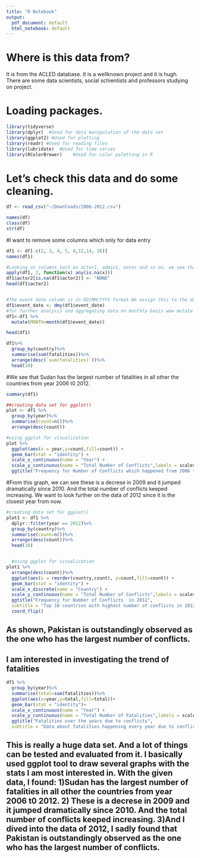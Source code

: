 ```yaml
---
title: "R Notebook"
output:
  pdf_document: default
  html_notebook: default
---
```




# Where is this data from?
It is from the ACLED database. It is a wellknown project and it is hugh. 
There are some data scientists, social schientists and professors studying on project.


# Loading packages. 

```r
library(tidyverse)
library(dplyr)  #Used for data manipulation of the data set
library(ggplot2) #Used for plotting
library(readr) #Used for reading files
library(lubridate)  #Used for time series
library(RColorBrewer)    #Used for color paletting in R
```


# Let's check this data and do some cleaning.

```r
df <- read_csv("~/Downloads/2006-2012.csv")

names(df)
class(df)
str(df)
```

#I want to remove some columns which only for data entry

```r
df1 <- df[-c(2, 3, 4, 5, 8,12,14, 26)]
names(df1)

#Looking at columns such as actor1, admin1, notes and so on, we see that they have some missing data.
apply(df1, 2, function(x) any(is.na(x)))
df1$actor2[is.na(df1$actor2)] <- "NONE"
head(df1$actor2)


#The event date column is in DD/MM/YYYY format.We assign this to the data set using dmy() function.
df1$event_date <- dmy(df1$event_date)
#for further analysis and aggregating data on monthly basis wew mutate the dataset to add a column for month.
df1<-df1 %>%
  mutate(MONTH=month(df1$event_date))

head(df1)


```


```r
df1%>%
  group_by(country)%>%
  summarise(sum(fatalities))%>%
  arrange(desc(`sum(fatalities)`))%>%
  head(10)
```
#We see that Sudan has the largest number of fatalities in all other the countries from year 2006 t0 2012.
```r
summary(df1)

##creating data set for ggplot()
plot <- df1 %>%
  group_by(year)%>%
  summarise(count=n())%>%
  arrange(desc(count))

#using ggplot for visualization
plot %>%
  ggplot(aes(x = year,y=count,fill=count)) +
  geom_bar(stat = "identity") +
  scale_x_continuous(name = "Year") +
  scale_y_continuous(name = "Total Number of Conflicts",labels = scales::comma) +
  ggtitle("Frequency for Number of Conflicts which happened from 2006 to 2012")
```
#From this graph, we can see these is a decrese in 2009 and it jumped dramatically since 2010. And the total number of conflicts keeped increasing. We want to look further on the data of 2012 since it is the closest year from now. 


```r
#creating data set for ggplot()
plot1 <- df1 %>%
  dplyr::filter(year == 2012)%>%
  group_by(country)%>%
  summarise(count=n())%>%
  arrange(desc(count))%>%
  head(10)


  #using ggplot for visualization
plot1 %>%
  arrange(desc(count))%>%
  ggplot(aes(x = reorder(country,count), y=count,fill=count)) +
  geom_bar(stat = "identity") + 
  scale_x_discrete(name = "Country") +
  scale_y_continuous(name = "Total Number of Conflicts",labels = scales::comma) +
  ggtitle("Frequency for Number of Conflicts  in 2012",
  subtitle = "Top 10 countries with highest number of conflicts in 2012")+
  coord_flip()
```
## As shown, Pakistan is outstandingly observed as the one who has the largest number of conflicts. 
## I am interested in investigating the trend of fatalities
```r
df1 %>%
  group_by(year)%>%
  summarise(total=sum(fatalities))%>%
  ggplot(aes(x=year,y=total,fill=total))+
  geom_bar(stat = "identity")+
  scale_x_continuous(name = "Year") +
  scale_y_continuous(name = "Total Number of Fatalities",labels = scales::comma) +
  ggtitle("Fatalities over the years due to conflicts",
  subtitle = "Data about fatalities happening every year due to conflicts")
```





## This is really a huge data set. And a lot of things can be tested and evaluated from it. I basically used ggplot tool to draw several graphs with the stats I am most interested in. With the given data, I found: 1)Sudan has the largest number of fatalities in all other the countries from year 2006 t0 2012. 2) These is a decrese in 2009 and it jumped dramatically since 2010. And the total number of conflicts keeped increasing.  3)And I dived into the data of 2012, I sadly found that Pakistan is outstandingly observed as the one who has the largest number of conflicts. 





